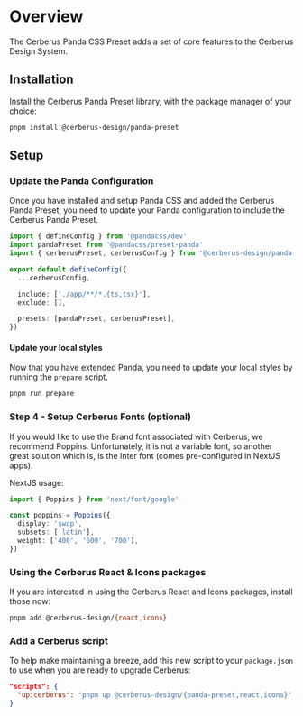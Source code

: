 
# Overview

The Cerberus Panda CSS Preset adds a set of core features to the Cerberus Design System.

## Installation

Install the Cerberus Panda Preset library, with the package manager of your choice:

```bash
pnpm install @cerberus-design/panda-preset
```

## Setup

<NoteAdmonition description="This guide assumes you are familiar with Panda CSS. If you are not, please take a moment to familiarize yourself with the framework." />

### Update the Panda Configuration

Once you have installed and setup Panda CSS and added the Cerberus Panda Preset, you need to update your Panda configuration to include the Cerberus Panda Preset.

```ts title="panda.config.ts"
import { defineConfig } from '@pandacss/dev'
import pandaPreset from '@pandacss/preset-panda'
import { cerberusPreset, cerberusConfig } from '@cerberus-design/panda-preset'

export default defineConfig({
  ...cerberusConfig,

  include: ['./app/**/*.{ts,tsx}'],
  exclude: [],

  presets: [pandaPreset, cerberusPreset],
})
```

#### Update your local styles

Now that you have extended Panda, you need to update your local styles by running the `prepare` script.

```bash
pnpm run prepare
```

### Step 4 - Setup Cerberus Fonts (optional)

If you would like to use the Brand font associated with Cerberus, we recommend Poppins. Unfortunately, it is not a variable font, so another great solution which is, is the Inter font (comes pre-configured in NextJS apps).

NextJS usage:

```ts title="app/layout.tsx"
import { Poppins } from 'next/font/google'

const poppins = Poppins({
  display: 'swap',
  subsets: ['latin'],
  weight: ['400', '600', '700'],
})
```

### Using the Cerberus React & Icons packages

If you are interested in using the Cerberus React and Icons packages, install those now:

```bash
pnpm add @cerberus-design/{react,icons}
```

### Add a Cerberus script

To help make maintaining a breeze, add this new script to your `package.json` to use when you are ready to upgrade Cerberus:

```json title="package.json"
"scripts": {
  "up:cerberus": "pnpm up @cerberus-design/{panda-preset,react,icons}"
}
```
